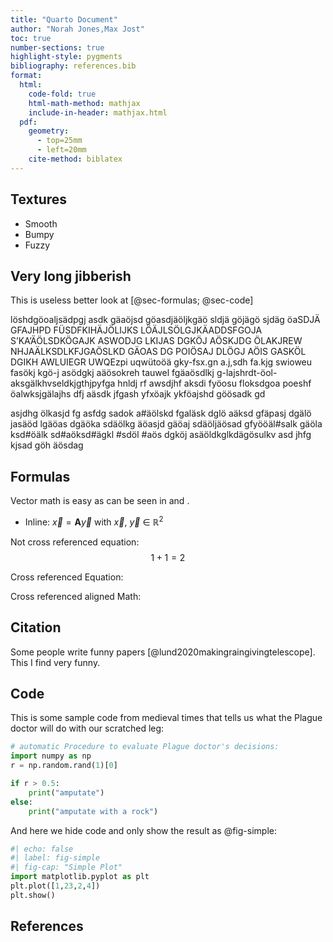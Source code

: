 ```yaml
---
title: "Quarto Document"
author: "Norah Jones,Max Jost"
toc: true
number-sections: true
highlight-style: pygments
bibliography: references.bib
format: 
  html: 
    code-fold: true
    html-math-method: mathjax
    include-in-header: mathjax.html
  pdf: 
    geometry: 
      - top=25mm
      - left=20mm
    cite-method: biblatex
---
```


## Textures

- Smooth
- Bumpy
- Fuzzy

## Very long jibberish
This is useless better look at [@sec-formulas; @sec-code]

löshdgöoaljsädpgj asdk gäaöjsd göasdjäöljkgäö sldjä göjägö sjdäg öaSDJÄ GFAJHPD FÜSDFKIHÄJÖLIJKS LÖÄJLSÖLGJKÄADDSFGOJA S'KA'ÄÖLSDKÖGAJK ASWODJG LKIJAS DGKÖJ AÖSKJDG ÖLAKJREW NHJAÄLKSDLKFJGAÖSLKD GÄOAS DG POIÖSAJ DLÖGJ AÖIS GASKÖL DGIKH AWLUIEGR UWQEzpi uqwütoöä gky-fsx.gn a.j,sdh fa.kjg swioweu fasökj kgö-j asödgkj aäösokreh tauwel fgäaösdlkj g-lajshrdt-öol-aksgälkhvseldkjgthjpyfga hnldj rf awsdjhf aksdi fyöosu floksdgoa poeshf öalwksjgälajhs dfj aäsdk jfgash yfxöajk ykföajshd göösadk gd

asjdhg ölkasjd fg asfdg sadok a#äölskd fgaläsk dglö aäksd gfäpasj dgälö jasäöd lgäöas dgäöka sdäölkg äöasjd gäöaj sdäöljäösad gfyööäl#salk gäöla ksd#öälk sd#aöksd#ägkl #sdöl #aös dgköj asäöldkglkdägösulkv asd jhfg kjsad göh äösdag

## Formulas {#sec-formulas}
Vector math is easy as can be seen in \eqref{eq-vectormath1} and \eqref{eq-vectormath2}.

- Inline: $\vec{x}=\mathbf{A}\vec{y}$ with $\vec{x}$, $\vec{y}$ $\in$ $\mathbb{R}^2$

Not cross referenced equation:
$$ 1+1 = 2 $$

Cross referenced Equation:
\begin{equation}\label{eq-vectormath1}
    \vec{x}=\mathbf{A}\vec{y},\quad
    \text{with} \quad
    \vec{x},\vec{y} \in \mathbb{R}^2
\end{equation}

Cross referenced aligned Math:
\begin{equation}\label{eq-vectormath2}
    \begin{aligned}
        x_1 =& a_{11} y_1 + a_{12} y_2 \\
        x_2 =& a_{21} y_1 + a_{22} y_2 + 0
    \end{aligned}
\end{equation}

## Citation
Some people write funny papers [@lund2020makingraingivingtelescope]. This I find very funny.


## Code {#sec-code}
This is some sample code from medieval times that tells us what the Plague doctor will do with our scratched leg:
```python
# automatic Procedure to evaluate Plague doctor's decisions:
import numpy as np
r = np.random.rand(1)[0]

if r > 0.5:
    print("amputate")
else:
    print("amputate with a rock")
```


And here we hide code and only show the result as @fig-simple:
```python
#| echo: false
#| label: fig-simple
#| fig-cap: "Simple Plot"
import matplotlib.pyplot as plt
plt.plot([1,23,2,4])
plt.show()
```
## References